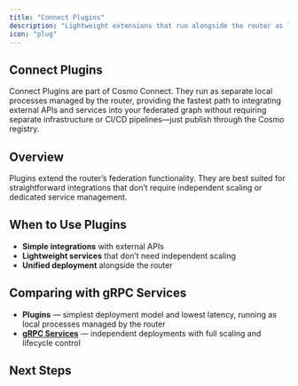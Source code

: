 ```yaml
---
title: "Connect Plugins"
description: "Lightweight extensions that run alongside the router as local processes for quick integrations"
icon: "plug"
---
```


## Connect Plugins

Connect Plugins are part of Cosmo Connect.
They run as separate local processes managed by the router, providing the fastest path to integrating external APIs and services into your federated graph without requiring separate infrastructure or CI/CD pipelines—just publish through the Cosmo registry.

## Overview

Plugins extend the router’s federation functionality.
They are best suited for straightforward integrations that don’t require independent scaling or dedicated service management.

## When to Use Plugins

- **Simple integrations** with external APIs  
- **Lightweight services** that don’t need independent scaling  
- **Unified deployment** alongside the router  

## Comparing with gRPC Services

- **Plugins** — simplest deployment model and lowest latency, running as local processes managed by the router  
- **[gRPC Services](/connect/grpc-services)** — independent deployments with full scaling and lifecycle control

## Next Steps

<CardGroup>
  <Card title="Deploy a gRPC plugin via the router" icon="plug" href="/tutorial/using-grpc-plugins" horizontal/>
</CardGroup>
